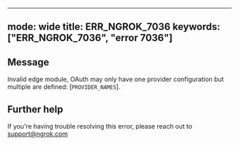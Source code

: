 
---
mode: wide
title: ERR_NGROK_7036
keywords: ["ERR_NGROK_7036", "error 7036"]
---

## Message
Invalid edge module, OAuth may only have one provider configuration but multiple are defined: [`PROVIDER_NAMES`].




## Further help
If you're having trouble resolving this error, please reach out to [support@ngrok.com](mailto:support@ngrok.com?subject=Help%20with%20ERR_NGROK_7036)

